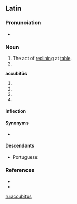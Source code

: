 ==Latin==

===Pronunciation===
* {{la-IPA|accubitus}}

===Noun===
{{la-noun|accubitus||accubitūs|m|fourth}}

# The act of [[recline|reclining]] at [[table]].
# {{inflection of|accubitus||voc|s|lang=la}}

'''accubitūs''' {{g|m}}
# {{inflection of|accubitus||gen|s|lang=la}}
# {{inflection of|accubitus||nom|p|lang=la}}
# {{inflection of|accubitus||acc|p|lang=la}}
# {{inflection of|accubitus||voc|p|lang=la}}

====Inflection====
{{la-decl-4th|accubit}}

====Synonyms====
* {{l|la|accubitio}}

====Descendants====
* Portuguese: {{l|pt|acúbito}}

===References===
* {{R:L&S}}
* {{R:Gaffiot}}

[[ru:accubitus]]